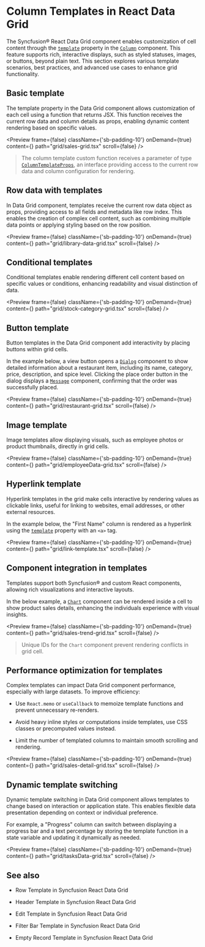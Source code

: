 
<Meta
  title="React Data Grid - Column Templates | Syncfusion"
  description="Column templates in Data Grid enable conditional rendering, custom components, and image integration for rich, flexible content display."
/>

# Column Templates in React Data Grid
 
The Syncfusion® React Data Grid component enables customization of cell content through the [`template`](https://react-api.syncfusion.com/data-grid/columnprops#template) property in the [`Column`](https://react-api.syncfusion.com/data-grid/overview#columns) component. This feature supports rich, interactive displays, such as styled statuses, images, or buttons, beyond plain text. This section explores various template scenarios, best practices, and advanced use cases to enhance grid functionality.

## Basic template
 
The template property in the Data Grid component allows customization of each cell using a function that returns JSX. This function receives the current row data and column details as props, enabling dynamic content rendering based on specific values.

<Preview frame={false} 
  className={'sb-padding-10'}
  onDemand={true}
  content={<BasicTemplate />}
  path="grid/sales-grid.tsx"
  scroll={false}
/>

> The column template custom function receives a parameter of type [`ColumnTemplateProps`](https://react-api.syncfusion.com/data-grid/columntemplateprops), an interface providing access to the current row data and column configuration for rendering.

## Row data with templates

In Data Grid component, templates receive the current row data object as props, providing access to all fields and metadata like row index. This enables the creation of complex cell content, such as combining multiple data points or applying styling based on the row position.

<Preview frame={false} 
  className={'sb-padding-10'}
  onDemand={true}
  content={<AccessRowTemplate />}
  path="grid/library-data-grid.tsx"
  scroll={false}
/>

## Conditional templates

Conditional templates enable rendering different cell content based on specific values or conditions, enhancing readability and visual distinction of data.

<Preview frame={false}
  className={'sb-padding-10'}
  onDemand={true}
  content={<ConditionalTemplate />}
  path="grid/stock-category-grid.tsx"
  scroll={false}
/>

## Button template
 
Button templates in the Data Grid component add interactivity by placing buttons within grid cells. 

In the example below, a view button opens a [`Dialog`](https://react.syncfusion.com/dialog#getting-started) component to show detailed information about a restaurant item, including its name, category, price, description, and spice level. Clicking the place order button in the dialog displays a [`Message`](https://react.syncfusion.com/message#getting-started) component, confirming that the order was successfully placed.

<Preview frame={false} 
  className={'sb-padding-10'}
  onDemand={true}
  content={<ButtonTemplate />}
  path="grid/restaurant-grid.tsx"
  scroll={false}
/>

## Image template

Image templates allow displaying visuals, such as employee photos or product thumbnails, directly in grid cells.

<Preview frame={false}
  className={'sb-padding-10'}
  onDemand={true}
  content={<ImageTemplate />}
  path="grid/employeeData-grid.tsx"
  scroll={false}
/>
 
## Hyperlink template

Hyperlink templates in the grid make cells interactive by rendering values as clickable links, useful for linking to websites, email addresses, or other external resources.

In the example below, the "First Name" column is rendered as a hyperlink using the [`template`](https://react-api.syncfusion.com/data-grid/columnprops#template) property with an `<a>` tag.

<Preview frame={false}
  className={'sb-padding-10'}
  onDemand={true}
  content={<LinkTemplate />}
  path="grid/link-template.tsx"
  scroll={false}
/>
 
## Component integration in templates

Templates support both Syncfusion® and custom React components, allowing rich visualizations and interactive layouts.

In the below example, a [`Chart`](https://react.syncfusion.com/chart/getting-started) component can be rendered inside a cell to show product sales details, enhancing the individuals experience with visual insights.

<Preview frame={false}
  className={'sb-padding-10'}
  onDemand={true}
  content={<ComponentIntegrationTemplate />}
  path="grid/sales-trend-grid.tsx"
  scroll={false}
/>

> Unique IDs for the `Chart` component prevent rendering conflicts in grid cell.

## Performance optimization for templates

Complex templates can impact Data Grid component performance, especially with large datasets. To improve efficiency:

- Use `React.memo` or `useCallback` to memoize template functions and prevent unnecessary re-renders.

- Avoid heavy inline styles or computations inside templates, use CSS classes or precomputed values instead.

- Limit the number of templated columns to maintain smooth scrolling and rendering.

<Preview frame={false}
  className={'sb-padding-10'}
  onDemand={true}
  content={<ColumnAllFeature />}
  path="grid/sales-detail-grid.tsx"
  scroll={false}
/>
 
## Dynamic template switching

Dynamic template switching in Data Grid component allows templates to change based on interaction or application state. This enables flexible data presentation depending on context or individual preference.

For example, a "Progress" column can switch between displaying a progress bar and a text percentage by storing the template function in a state variable and updating it dynamically as needed.

<Preview frame={false}
  className={'sb-padding-10'}
  onDemand={true}
  content={<DynamicTemplate />}
  path="grid/tasksData-grid.tsx"
  scroll={false}
/>

## See also

* <p><Link to="/data-grid/rows/templates">Row Template in Syncfusion React Data Grid</Link></p>

* <p><Link to="/data-grid/columns/headers#header-template">Header Template in Syncfusion React Data Grid</Link></p>

* <p><Link to="/data-grid/editing/configuration#using-a-template-for-column-editing">Edit Template in Syncfusion React Data Grid</Link></p>

* <p><Link to="/data-grid/filtering/filter-bar#filter-bar-template-with-custom-component">Filter Bar Template in Syncfusion React Data Grid</Link></p>

* <p><Link to="/data-grid/data-binding/empty-record-template">Empty Record Template in Syncfusion React Data Grid</Link></p>